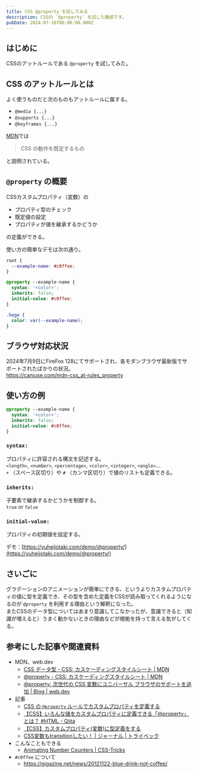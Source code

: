 ```yaml
---
title: CSS @property を試してみる
description: CSSの `@property` を試した雑感です。
pubDate: 2024-07-16T00:00:00.000Z
---
```


## はじめに

CSSのアットルールである `@property` を試してみた。

## CSS のアットルールとは

よく使うものだと次のものもアットルールに属する。

- `@media {...}`
- `@supports {...}`
- `@keyframes {...}`

[MDN](https://developer.mozilla.org/ja/docs/Web/CSS/At-rule)では

> CSS の動作を既定するもの

と説明されている。

## `@property` の概要

CSSカスタムプロパティ（変数）の

- プロパティ型のチェック
- 既定値の設定
- プロパティが値を継承するかどうか

の定義ができる。

使い方の簡単なデモは次の通り。

```css
root {
  --example-name: #c0ffee;
}

@property --example-name {
  syntax: '<color>';
  inherits: false;
  initial-value: #c0ffee;
}

.hoge {
  color: var(--example-name);
}
```

## ブラウザ対応状況

2024年7月9日にFireFox 128にてサポートされ、各モダンブラウザ最新版でサポートされたばかりの状況。  
https://caniuse.com/mdn-css_at-rules_property

## 使い方の例

```css
@property --example-name {
  syntax: '<color>';
  inherits: false;
  initial-value: #c0ffee;
}
```

### `syntax:`

プロパティに許容される構文を記述する。  
`<length>`, `<number>`, `<percentage>`, `<color>`, `<integer>`, `<angle>`...  
`+` （スペース区切り）や `#` （カンマ区切り）で値のリストも定義できる。

### `inherits:`

子要素で継承するかどうかを制御する。  
`true` or `false`

### `initial-value:`

プロパティの初期値を設定する。

デモ：[https://yuheijotaki.com/demo/@property/](https://yuheijotaki.com/demo/@property/)

## さいごに

グラデーションのアニメーションが簡単にできる、というよりカスタムプロパティの値に型を定義でき、その型を含めた定義をCSSが読み取ってくれるようになるのが `@property` を利用する理由という解釈になった。  
またCSSのデータ型についてはあまり意識してこなかったが、意識できると（知識が増えると）うまく動かないときの理由などが根拠を持って言える気がしてくる。

## 参考にした記事や関連資料

- MDN、web.dev
  - [CSS データ型 - CSS: カスケーディングスタイルシート | MDN](https://developer.mozilla.org/ja/docs/Web/CSS/CSS_Types)
  - [@property - CSS: カスケーディングスタイルシート | MDN](https://developer.mozilla.org/ja/docs/Web/CSS/@property)
  - [@property: 次世代の CSS 変数にユニバーサル ブラウザのサポートを追加 | Blog | web.dev](https://web.dev/blog/at-property-baseline?hl=ja)
- 記事
  - [CSS の `@property` ルールでカスタムプロパティを定義する](https://azukiazusa.dev/blog/define-custom-properties-with-css-property-rule/)
  - [【CSS】いろんな値をカスタムプロパティに定義できる「@property」とは？ #HTML - Qiita](https://qiita.com/degudegu2510/items/91d29ae81dc740676a24)
  - [【CSS】カスタムプロパティ(変数)に型定義をする](https://zenn.dev/tentel/articles/e1c50d9a836ac4)
  - [CSS変数もtransitionしたい！ | ジャーナル | トライベック](https://www.tribeck.jp/column/opinion/production/20240422/)
- こんなこともできる
  - [Animating Number Counters | CSS-Tricks](https://css-tricks.com/animating-number-counters/)
- `#c0ffee` について
  - https://gigazine.net/news/20121122-blue-drink-not-coffee/
